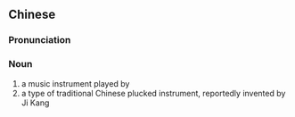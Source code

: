 ==Chinese==
{{zh-forms}}
{{wikipedia|lang=zh}}

===Pronunciation===
{{zh-pron
|m=jīqín
|cat=n
}}

===Noun===
{{zh-noun}}

# a music instrument played by {{w|Ji Kang}}
# a type of traditional Chinese plucked instrument, reportedly invented by Ji Kang